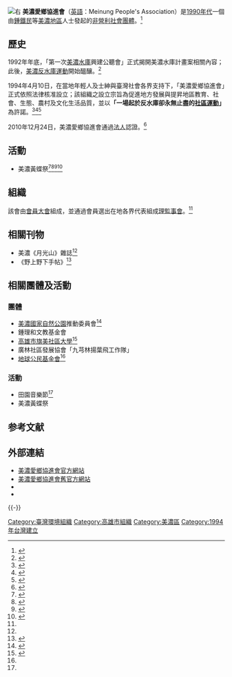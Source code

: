 [[File:Meinung_People's_Association_Logo.png|右]]
'''美濃愛鄉協進會'''（[[英語|英語]]：Meinung People's Association）是[[1990年代|1990年代]]一個由[[鍾鐵民|鍾鐵民]]等[[美濃區|美濃地區]]人士發起的[[非營利組織|非營利]][[社会团体|社會團體]]。<ref>{{Cite news|url=http://www.cw.com.tw/article/article.action?id=5077741|title=美濃月光山腳　時間不斷往前，山景依舊｜時尚生活｜2016-08-05｜微笑台灣款款行｜天下雜誌|newspaper=天下雜誌|accessdate=2017-02-11|language=zh-TW|archive-date=2017-02-12|archive-url=https://web.archive.org/web/20170212092219/http://www.cw.com.tw/article/article.action?id=5077741|dead-url=no}}</ref>
== 歷史 ==
1992年年底，「第一次[[美濃水庫|美濃水庫]]興建公聽會」正式揭開美濃水庫計畫案相關內容；此後，[[美濃反水庫運動|美濃反水庫運動]]開始醞釀。<ref>{{Cite web|url=http://webcache.googleusercontent.com/search?q=cache:LmsD1WLhyKUJ:web3.hakka.gov.tw/dl.asp?fileName=431110104671.pdf+&cd=10&hl=zh-TW&ct=clnk&gl=tw|title=國立高雄師範大學客家文化研究所 碩士論文 青春作伴好還鄉： 美濃後生社區實踐經驗 美濃後生|accessdate=2017-02-11|last=林瑞梅|work=webcache.googleusercontent.com}}{{Dead link|date=2018年11月 |bot=InternetArchiveBot |fix-attempted=yes }}</ref>

1994年4月10日，在當地年輕人及士紳與臺灣社會各界支持下，「美濃愛鄉協進會」正式依照法律核准設立；該組織之設立宗旨為促進地方發展與提昇地區教育、社會、生態、農村及文化生活品質，並以'''「一場起於反水庫卻永無止盡的[[社區運動|社區運動]]」'''為許諾。<ref>{{Cite news|url=https://www.newsmarket.com.tw/blog/89220/|title=文青'創'經濟!–鍾理和紀念館辦「開南門去旅行：文學旅行種子培訓」課程|date=2016-11-01|newspaper=上下游News&Market新聞市集|accessdate=2017-02-11|language=zh-TW|archive-date=2017-02-11|archive-url=https://web.archive.org/web/20170211174556/https://www.newsmarket.com.tw/blog/89220/|dead-url=no}}</ref><ref>{{Cite news|url=https://www.thenewslens.com/article/49602|title=尋，不尋得著里山：環境劇場《尋，里山》怎麼走進都市 - The News Lens 關鍵評論網|last=蔡孟凱|date=2016-09-23|newspaper=The News Lens 關鍵評論網|accessdate=2017-02-11|language=zh-TW|archive-date=2017-02-11|archive-url=https://web.archive.org/web/20170211174856/https://www.thenewslens.com/article/49602|dead-url=no}}</ref><ref>{{Cite news|url=http://news.ltn.com.tw/news/life/breakingnews/1785979|title=高屏大湖死灰復燃？地方批水利署假治水 - 生活 - 自由時報電子報|accessdate=2017-02-11|archive-date=2017-02-11|archive-url=https://web.archive.org/web/20170211175125/http://news.ltn.com.tw/news/life/breakingnews/1785979|dead-url=no}}</ref>

2010年12月24日，美濃愛鄉協進會通過[[法人|法人]]認證。<ref name=":0">{{Cite web|url=http://mpa.artlife.tw/mall/help_info-1-1.html|title=歷史緣起|accessdate=2017-02-11|last=李玄斌|work=美濃愛鄉協進會|language=zh-tw|deadurl=yes|archiveurl=https://web.archive.org/web/20170211172241/http://mpa.artlife.tw/mall/help_info-1-1.html|archivedate=2017-02-11}}</ref>

== 活動 ==
* 美濃黃蝶祭<ref>{{Cite web|url=http://mpa.artlife.tw/mall/help_info-3-9.html|title=關於美濃黃蝶祭|accessdate=2017-02-11|last=李玄斌|work=美濃愛鄉協進會|language=zh-tw|deadurl=yes|archiveurl=https://web.archive.org/web/20170212092450/http://mpa.artlife.tw/mall/help_info-3-9.html|archivedate=2017-02-12}}</ref><ref>{{Cite news|url=http://a.udn.com/focus/2016/05/11/20957/index.html|title=漫天飛蝶何處追 這三地最讓人想起舞|last=Focus|first=聯合報|date=|work=|newspaper=聯合報 Focus|accessdate=2017-02-11|language=zh-Hant|archive-date=2017-02-11|archive-url=https://web.archive.org/web/20170211174713/http://a.udn.com/focus/2016/05/11/20957/index.html|dead-url=no}}</ref><ref>{{Cite news|url=http://www.appledaily.com.tw/realtimenews/article/new/20150708/643805/|title=漂浪島嶼：美濃黃蝶祭與新潟藝術祭|last=|first=|date=2015-07-08|work=|newspaper=蘋果日報|accessdate=2017-02-11|language=zh-TW|archive-date=2017-02-11|archive-url=https://web.archive.org/web/20170211175311/http://www.appledaily.com.tw/realtimenews/article/new/20150708/643805/|dead-url=no}}</ref><ref>{{Cite news|url=https://www.thenewslens.com/article/44052|title=反水庫到返里山：「美濃黃蝶祭」二十年農村文化行動的轉型 - The News Lens 關鍵評論網|last=讀者投書|date=2016-07-13|newspaper=The News Lens 關鍵評論網|accessdate=2017-02-11|language=zh-TW|archive-date=2017-02-11|archive-url=https://web.archive.org/web/20170211175916/https://www.thenewslens.com/article/44052|dead-url=no}}</ref>

== 組織 ==
該會由[[會員大會|會員大會]]組成，並通過會員選出在地各界代表組成[[理事会|理監事會]]。<ref name=":0" />

== 相關刊物 ==
* 美濃《月光山》雜誌<ref name=":0" />
* 《野上野下手帖》<ref name=":1">{{Cite web|url=http://mpa.artlife.tw/mall/index.php|title=美濃愛鄉協進會|accessdate=2017-02-11|last=李玄斌|work=美濃愛鄉協進會|language=zh-tw|archive-date=2017-02-12|archive-url=https://web.archive.org/web/20170212092101/http://mpa.artlife.tw/mall/index.php|dead-url=no}}</ref>

== 相關團體及活動 ==

=== 團體 ===
* [[美濃國家自然公園|美濃國家自然公園]]推動委員會<ref>{{Cite news|url=http://e-info.org.tw/node/201896|title=成立國家自然公園好不好？ 美濃居民：從長計議、先感受好處再說！|newspaper=台灣環境資訊協會-環境資訊中心|accessdate=2017-02-11|language=zh-hant|archive-date=2017-02-11|archive-url=https://web.archive.org/web/20170211174446/http://e-info.org.tw/node/201896|dead-url=no}}</ref>
* 鍾理和文教基金會
* [[高雄市旗美社區大學|高雄市旗美社區大學]]<ref>{{Cite news|url=http://www.chinatimes.com/realtimenews/20161215005307-260405|title=「𠊎等來唱美濃」特展 高雄市歷史博物館登場|last=中時電子報|newspaper=中時電子報|accessdate=2017-02-11|language=zh-TW|archive-date=2017-02-12|archive-url=https://web.archive.org/web/20170212163907/http://www.chinatimes.com/realtimenews/20161215005307-260405|dead-url=no}}</ref>
* 廣林社區發展協會「九芎林揚葉飛工作隊」
* [[地球公民基金會|地球公民基金會]]<ref name=":1" />

=== 活動 ===
* 田園音樂節<ref name=":1" />
* 美濃黃蝶祭

== 参考文献 ==
{{Reflist|30em}}

== 外部連結 ==
* [http://mpa.artlife.tw/mall/index.php 美濃愛鄉協進會官方網站] {{Wayback|url=http://mpa.artlife.tw/mall/index.php |date=20170212092101 }}
* [https://sites.google.com/site/mpampa1994/ 美濃愛鄉協進會舊官方網站] {{Wayback|url=https://sites.google.com/site/mpampa1994/ |date=20170211180408 }}
* {{facebook|mpa1994}}
* {{facebook|MNYBF/|美濃黃蝶祭}}

{{-}}
{{台灣環境運動}}

[[Category:臺灣環境組織|Category:臺灣環境組織]]
[[Category:高雄市組織|Category:高雄市組織]]
[[Category:美濃區|Category:美濃區]]
[[Category:1994年台灣建立|Category:1994年台灣建立]]